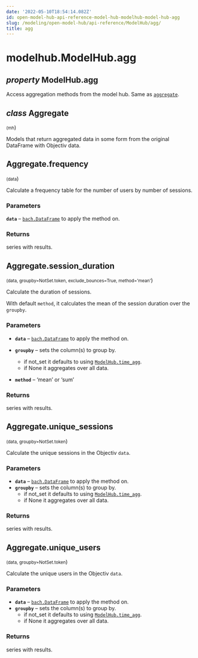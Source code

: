 ```yaml
---
date: '2022-05-10T18:54:14.082Z'
id: open-model-hub-api-reference-model-hub-modelhub-model-hub-agg
slug: /modeling/open-model-hub/api-reference/ModelHub/agg/
title: agg
---
```


# modelhub.ModelHub.agg

<div className="property">

## <span className="type-annotation"><em>property </em></span> <span className="additional-name">ModelHub.</span><span className="name">agg</span>




<div className="content">

Access aggregation methods from the model hub. Same as [`aggregate`](/modeling/open-model-hub/api-reference/ModelHub/modelhub.ModelHub.aggregate.mdx).

<div className="class">

## <span className="type-annotation"><em>class</em></span> <span className="name">Aggregate</span>

<small className="parameter-list">(<span className="parameter" id="mh">mh</span></small>)


<div className="content">

Models that return aggregated data in some form from the original DataFrame with Objectiv data.

<div className="method">

## <span className="additional-name">Aggregate.</span><span className="name">frequency</span>

<small className="parameter-list">(<span className="parameter" id="data">data</span></small>)


<div className="content">

Calculate a frequency table for the number of users by number of sessions.


### Parameters

**`data`** – [`bach.DataFrame`](/modeling/bach/api-reference/DataFrame/index.mdx) to apply the method on.



### Returns

series with results.



</div>


</div>

<div className="method">

## <span className="additional-name">Aggregate.</span><span className="name">session_duration</span>

<small className="parameter-list">(<span className="parameter" id="data">data</span>, <span className="parameter" id="groupby">groupby=NotSet.token</span>, <span className="parameter" id="exclude_bounces">exclude_bounces=True</span>, <span className="parameter" id="method">method='mean'</span></small>)


<div className="content">

Calculate the duration of sessions.

With default `method`, it calculates the mean of the session duration over the `groupby`.


### Parameters

* **`data`** – [`bach.DataFrame`](/modeling/bach/api-reference/DataFrame/index.mdx) to apply the method on.
* **`groupby`** – sets the column(s) to group by.
  * if not_set it defaults to using [`ModelHub.time_agg`](/modeling/open-model-hub/api-reference/ModelHub/modelhub.ModelHub.time_agg.mdx).
  * if None it aggregates over all data.

* **`method`** – ‘mean’ or ‘sum’



### Returns

series with results.



</div>


</div>

<div className="method">

## <span className="additional-name">Aggregate.</span><span className="name">unique_sessions</span>

<small className="parameter-list">(<span className="parameter" id="data">data</span>, <span className="parameter" id="groupby">groupby=NotSet.token</span></small>)


<div className="content">

Calculate the unique sessions in the Objectiv `data`.


### Parameters

* **`data`** – [`bach.DataFrame`](/modeling/bach/api-reference/DataFrame/index.mdx) to apply the method on.
* **`groupby`** – sets the column(s) to group by.
  * if not_set it defaults to using [`ModelHub.time_agg`](/modeling/open-model-hub/api-reference/ModelHub/modelhub.ModelHub.time_agg.mdx).
  * if None it aggregates over all data.




### Returns

series with results.



</div>


</div>

<div className="method">

## <span className="additional-name">Aggregate.</span><span className="name">unique_users</span>

<small className="parameter-list">(<span className="parameter" id="data">data</span>, <span className="parameter" id="groupby">groupby=NotSet.token</span></small>)


<div className="content">

Calculate the unique users in the Objectiv `data`.


### Parameters

* **`data`** – [`bach.DataFrame`](/modeling/bach/api-reference/DataFrame/index.mdx) to apply the method on.
* **`groupby`** – sets the column(s) to group by.
  * if not_set it defaults to using [`ModelHub.time_agg`](/modeling/open-model-hub/api-reference/ModelHub/modelhub.ModelHub.time_agg.mdx).
  * if None it aggregates over all data.




### Returns

series with results.



</div>


</div>


</div>


</div>


</div>


</div>
